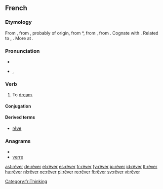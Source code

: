{{also|rever}}
==French==

===Etymology===
{{rfscript|Gothic}}
From {{etyl|frm|fr}} {{term|rêver||to wander, be lost in vague thoughts, induce in error|lang=frm}}, from {{etyl|fro|fr}} {{term|resver||to consider, reflect, be delirious|lang=fro}}, probably of {{etyl|gem|fr}} origin, from {{etyl|frk|fr}} *{{term||rēswan, *rāswan|to consider, conjecture|lang=frk}}, from {{proto|Germanic|rēswanan|to think, reckon, calculate|lang=fr}}, from {{proto|Indo-European|rei-|to reason, count|lang=fr}}. Cognate with {{etyl|ang|-}} {{term|ræswan|rǣswan|to think, consider, suspect, conjecture|lang=ang}}. Related to {{etyl|got|-}} {{term|||tr=raþjō|account, number, explanation|lang=got}}, {{etyl|goh|-}} {{term|rim|rīm|number|lang=goh}}. More at {{l|en|rhyme}}.

===Pronunciation===
* {{audio|Fr-rêver.ogg|audio}}
* {{IPA|/ʁe.ve/|lang=fr}}, {{SAMPA|/Re.ve/}}

===Verb===
{{fr-verb}}

# To [[dream]].

====Conjugation====
{{fr-conj-er|rêv|avoir|cat=rever}}

====Derived terms====
* [[rêve]]

===Anagrams===
* {{alphagram|eerrv}}
* [[verre#French|verre]]

[[ast:rêver]]
[[de:rêver]]
[[el:rêver]]
[[es:rêver]]
[[fr:rêver]]
[[fy:rêver]]
[[io:rêver]]
[[id:rêver]]
[[lt:rêver]]
[[hu:rêver]]
[[nl:rêver]]
[[oc:rêver]]
[[pl:rêver]]
[[ro:rêver]]
[[fi:rêver]]
[[sv:rêver]]
[[vi:rêver]]
[[Category:fr:Thinking]]
